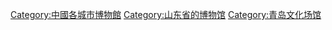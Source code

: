 {{catmore|青岛市博物馆列表}}
[[Category:中國各城市博物館|Category:中國各城市博物館]]
[[Category:山东省的博物馆|Category:山东省的博物馆]]
[[Category:青岛文化场馆|Category:青岛文化场馆]]